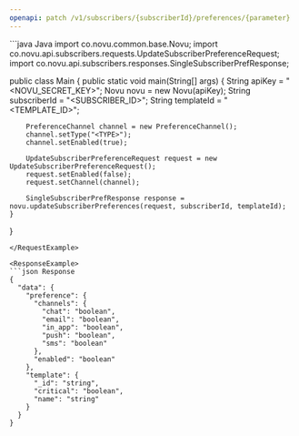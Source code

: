 ```yaml
---
openapi: patch /v1/subscribers/{subscriberId}/preferences/{parameter}
---
```



<ApikeyWarning />
<RequestExample>
```java Java
import co.novu.common.base.Novu;
import co.novu.api.subscribers.requests.UpdateSubscriberPreferenceRequest;
import co.novu.api.subscribers.responses.SingleSubscriberPrefResponse;

public class Main {
public static void main(String[] args) {
String apiKey = "<NOVU_SECRET_KEY>";
Novu novu = new Novu(apiKey);
String subscriberId = "<SUBSCRIBER_ID>";
String templateId = "<TEMPLATE_ID>";

        PreferenceChannel channel = new PreferenceChannel();
        channel.setType("<TYPE>");
        channel.setEnabled(true);

        UpdateSubscriberPreferenceRequest request = new UpdateSubscriberPreferenceRequest();
        request.setEnabled(false);
        request.setChannel(channel);

        SingleSubscriberPrefResponse response = novu.updateSubscriberPreferences(request, subscriberId, templateId);
    }

}

````
</RequestExample>

<ResponseExample>
```json Response
{
  "data": {
    "preference": {
      "channels": {
        "chat": "boolean",
        "email": "boolean",
        "in_app": "boolean",
        "push": "boolean",
        "sms": "boolean"
      },
      "enabled": "boolean"
    },
    "template": {
      "_id": "string",
      "critical": "boolean",
      "name": "string"
    }
  }
}
````

</ResponseExample>
